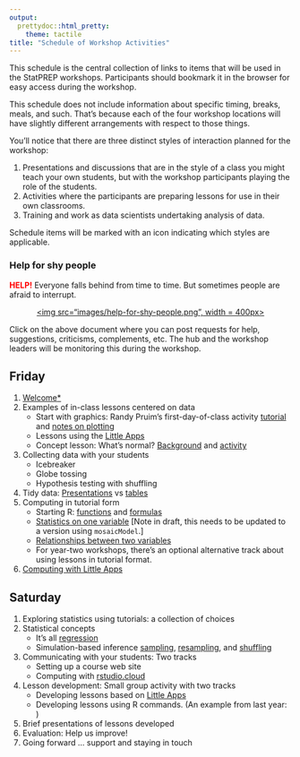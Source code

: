 ```yaml
---
output: 
  prettydoc::html_pretty:
    theme: tactile
title: "Schedule of Workshop Activities"
---
```


This schedule is the central collection of links to items that will be used in the StatPREP workshops. Participants should bookmark it in the browser for easy access during the workshop.

This schedule does not include information about specific timing, breaks, meals, and such. That's because each of the four workshop locations will have slightly different arrangements with respect to those things.

You'll notice that there are three distinct styles of interaction planned for the workshop:

1. Presentations and discussions that are in the style of a class you might teach your own students, but with the workshop participants playing the role of the students.
2. Activities where the participants are preparing lessons for use in their own classrooms.
3. Training and work as data scientists undertaking analysis of data.

Schedule items will be marked with an icon indicating which styles are applicable.

### Help for shy people

<span style="color:red;"><strong>HELP!</strong></span> Everyone falls behind from time to time. But sometimes people are afraid to interrupt. 

<center><a href="https://docs.google.com/document/d/1jvHUafLPBKBOHLRGwHutf_hnRhkv-qiiRlgM_L57SA8/edit?usp=sharing"><img src="images/help-for-shy-people.png", width = 400px></a></center>

Click on the above document where you can post requests for help, suggestions, criticisms, complements, etc. The hub and the workshop leaders will be monitoring this during the workshop.

## Friday

1. [Welcome](greetings.html)[*](greetings.html)
2. Examples of in-class lessons centered on data
    - Start with graphics: Randy Pruim's first-day-of-class activity [tutorial](http://dtkaplan.shinyapps.io/USBirths) and [notes on plotting](http://dtkaplan.shinyapps.io/Plotting_with_formulas)
    - Lessons using the [Little Apps](http://remodeling.danielkaplan.org/post/little-apps-for-teaching-stats/)
    - Concept lesson: What's normal? [Background](http://statprep.org/lesson-whats-normal/) and [activity](https://dtkaplan.shinyapps.io/Whats_normal)
3. Collecting data with your students
    - Icebreaker
    - Globe tossing
    - Hypothesis testing with shuffling
4. Tidy data: [Presentations](https://dtkaplan.github.io/statPREP/Notes/Data_and_presentations.html) vs [tables](https://dtkaplan.shinyapps.io/Data_tables/)
5. Computing in tutorial form
    - Starting R: [functions](http://dtkaplan.shinyapps.io/Functions) and [formulas](http://dtkaplan.shinyapps.io/Formulas)
    - [Statistics on one variable](http://dtkaplan.shinyapps.io/Qstats) [Note in draft, this needs to be updated to a version using `mosaicModel`.]
    - [Relationships between two variables](http://dtkaplan.shinyapps.io/Scatterplots)
    - For year-two workshops, there's an optional alternative track about using lessons in tutorial format.
6. [Computing with Little Apps](http://remodeling.danielkaplan.org/post/little-apps-for-teaching-stats/)

## Saturday

1. Exploring statistics using tutorials: a collection of choices
2. Statistical concepts
    - It's all [regression](https://dtkaplan.shinyapps.io/SimpleRegression/)
    - Simulation-based inference [sampling](http://dtkaplan.shinyapps.io/Sampling), [resampling](http://dtkaplan.shinyapps.io/Resampling), and [shuffling](https://dtkaplan.shinyapps.io/Permutation_test/)
3. Communicating with your students: Two tracks
    - Setting up a course web site
    - Computing with [rstudio.cloud](http:rstudio.cloud)
4. Lesson development: Small group activity with two tracks
    - Developing lessons based on [Little Apps](http://remodeling.danielkaplan.org/post/little-apps-for-teaching-stats/)
    - Developing lessons using R commands. (An example from last year: )
5. Brief presentations of lessons developed
6. Evaluation: Help us improve!
6. Going forward ... support and staying in touch
